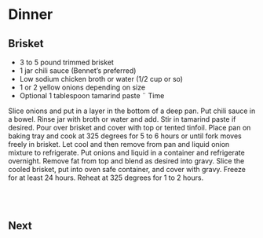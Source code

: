 # Dinner {.unnumbered}

## Brisket {.unnumbered}

- 3 to 5 pound trimmed brisket
- 1 jar chili sauce (Bennet’s preferred)
- Low sodium chicken broth or water (1/2 cup or so)
- 1 or 2 yellow onions depending on size
- Optional 1 tablespoon tamarind paste
¨ Time

Slice onions and put in a layer in the bottom of a deep pan.
Put chili sauce in a bowel. Rinse jar with broth or water and add. Stir in
tamarind paste if desired. Pour over brisket and cover with top or tented
tinfoil. Place pan on baking tray and cook at 325 degrees for 5 to 6 hours or
until fork moves freely in brisket.
Let cool and then remove from pan and liquid onion mixture to refrigerate.
Put onions and liquid in a container and refrigerate overnight. Remove fat
from top and blend as desired into gravy.
Slice the cooled brisket, put into oven safe container, and cover with gravy.
Freeze for at least 24 hours. Reheat at 325 degrees for 1 to 2 hours.

<br/><br/>

## Next

